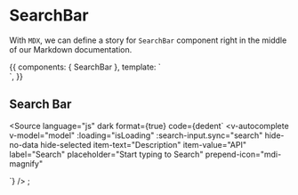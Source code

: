 <!-- SearchBar.stories.mdx -->


<Meta
  title="Admin/Components/Search/SearchBar"
  component={SearchBar}
/>

# SearchBar

With `MDX`, we can define a story for `SearchBar` component right in the middle of our Markdown documentation.

<Props of={SearchBar} />

<Canvas>
  <Story name="Primary">
    {{
      components: { SearchBar },
      template: `<div>
                    <SearchBar />
                </div>`,
    }}
  </Story>
</Canvas>

## Search Bar

<Source
  language="js"
  dark
  format={true}
  code={dedent`
  <v-autocomplete
    v-model="model"
    :loading="isLoading"
    :search-input.sync="search"
    hide-no-data
    hide-selected
    item-text="Description"
    item-value="API"
    label="Search"
    placeholder="Start typing to Search"
    prepend-icon="mdi-magnify"
  ></v-autocomplete>
`}
/>
;

